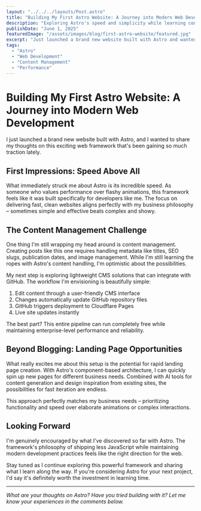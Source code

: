 ```yaml
---
layout: "../../../layouts/Post.astro"
title: "Building My First Astro Website: A Journey into Modern Web Development"
description: "Exploring Astro's speed and simplicity while learning content management and deployment workflows"
publishDate: "June 1, 2025"
featuredImage: "/assets/images/blog/first-astro-website/featured.jpg"
excerpt: "Just launched a brand new website built with Astro and wanted to share my thoughts on this exciting web framework that prioritizes speed and simplicity over complex animations."
tags: 
  - "Astro"
  - "Web Development"
  - "Content Management"
  - "Performance"
---
```


# Building My First Astro Website: A Journey into Modern Web Development

I just launched a brand new website built with Astro, and I wanted to share my thoughts on this exciting web framework that's been gaining so much traction lately.

## First Impressions: Speed Above All

What immediately struck me about Astro is its incredible speed. As someone who values performance over flashy animations, this framework feels like it was built specifically for developers like me. The focus on delivering fast, clean websites aligns perfectly with my business philosophy – sometimes simple and effective beats complex and showy.

## The Content Management Challenge

One thing I'm still wrapping my head around is content management. Creating posts like this one requires handling metadata like titles, SEO slugs, publication dates, and image management. While I'm still learning the ropes with Astro's content handling, I'm optimistic about the possibilities.

My next step is exploring lightweight CMS solutions that can integrate with GitHub. The workflow I'm envisioning is beautifully simple:

1. Edit content through a user-friendly CMS interface
2. Changes automatically update GitHub repository files  
3. GitHub triggers deployment to Cloudflare Pages
4. Live site updates instantly

The best part? This entire pipeline can run completely free while maintaining enterprise-level performance and reliability.

## Beyond Blogging: Landing Page Opportunities

What really excites me about this setup is the potential for rapid landing page creation. With Astro's component-based architecture, I can quickly spin up new pages for different business needs. Combined with AI tools for content generation and design inspiration from existing sites, the possibilities for fast iteration are endless.

This approach perfectly matches my business needs – prioritizing functionality and speed over elaborate animations or complex interactions.

## Looking Forward

I'm genuinely encouraged by what I've discovered so far with Astro. The framework's philosophy of shipping less JavaScript while maintaining modern development practices feels like the right direction for the web.

Stay tuned as I continue exploring this powerful framework and sharing what I learn along the way. If you're considering Astro for your next project, I'd say it's definitely worth the investment in learning time.

---

*What are your thoughts on Astro? Have you tried building with it? Let me know your experiences in the comments below.*
